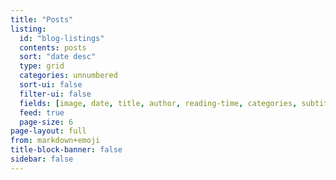 ```yaml
---
title: "Posts"
listing:
  id: "blog-listings"
  contents: posts
  sort: "date desc"
  type: grid
  categories: unnumbered    
  sort-ui: false
  filter-ui: false
  fields: [image, date, title, author, reading-time, categories, subtitle]
  feed: true
  page-size: 6
page-layout: full
from: markdown+emoji
title-block-banner: false
sidebar: false
---
```


